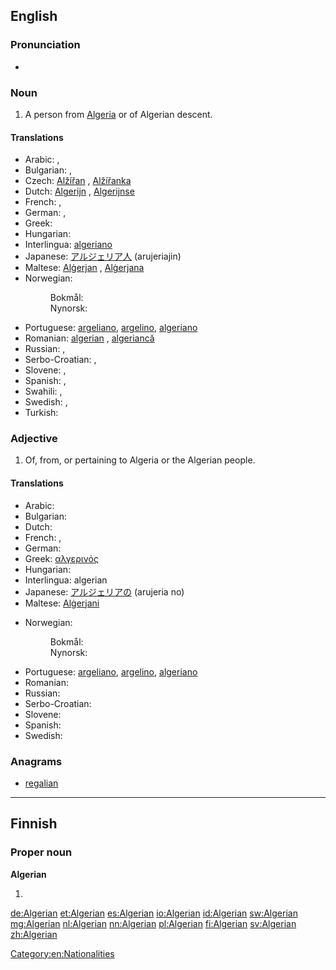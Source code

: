 ==English==

===Pronunciation===
* {{IPA|/ælˈdʒɪriən/|lang=en}}

===Noun===
{{en-noun}}

# A person from [[Algeria]] or of Algerian descent.

====Translations====
{{trans-top|from Algeria}}
* Arabic: {{t+|ar|جزائري|m|tr=jaza'iriy}}, {{t-|ar|جزائرية|f|tr=jaza'iríyya}}
* Bulgarian: {{t-|bg|алжирец|m}}, {{t-|bg|алжирка|f}}
* Czech: [[Alžířan]] {{m}}, [[Alžířanka]] {{f}}
* Dutch: [[Algerijn]] {{m}}, [[Algerijnse]] {{f}}
* French: {{t+|fr|Algérien|m}},  {{t+|fr|Algérienne|f}}
* German: {{t+|de|Algerier|m}}, {{t+|de|Algerierin|f}}
* Greek: {{t+|el|Αλγερινός}}
* Hungarian: {{t-|hu|algériai}}
* Interlingua: [[algeriano]]
* Japanese: [[アルジェリア人]] (arujeriajin)
* Maltese: [[Alġerjan]] {{m}}, [[Alġerjana]] {{f}}
* Norwegian:
*: Bokmål: {{t+|no|algerier|m}}
*: Nynorsk: {{t+|nn|algeriar|m}}
{{trans-mid}}
* Portuguese: [[argeliano]], [[argelino]], [[algeriano]]
* Romanian: [[algerian]] {{m}}, [[algeriancă]] {{f}}
* Russian: {{t+|ru|алжирец|m|tr=alžírec}}, {{t+|ru|алжирка|f|tr=alžírka}}
* Serbo-Croatian: {{t-|sh|Alžirac|m|alt=Alžírac}}, {{t-|sh|Alžirka|f|alt=Àlžīrka}}
* Slovene: {{t-|sl|Alžirec|m}}, {{t-|sl|Alžirka|f}}
* Spanish: {{t+|es|argelino|m}}, {{t-|es|argelina|f}}
* Swahili: {{t-|sw|Kialjeria}}, {{t-|sw|Kialjeri}}
* Swedish: {{t+|sv|algerier|m}}, {{t+|sv|algeriska|f}}
* Turkish: {{t+|tr|Cezayirli}}
{{trans-bottom}}

===Adjective===
{{en-adj}}

# Of, from, or pertaining to Algeria or the Algerian people.

====Translations====
{{trans-top|of Algeria or its people}}
* Arabic: {{t+|ar|جزائري|tr=jaza'iriy}}
* Bulgarian: {{t-|bg|алжирски}}
* Dutch: {{t+|nl|Algerijns}}
* French: {{t+|fr|algérien|m}},  {{t+|fr|algérienne|f}}
* German: {{t+|de|algerisch}}
* Greek: [[αλγερινός]]
* Hungarian: {{t-|hu|algériai}}
* Interlingua: algerian
* Japanese: [[アルジェリアの]] (arujeria no)
* Maltese: [[Alġerjani]] {{p}}
{{trans-mid}}
* Norwegian:
*: Bokmål: {{t+|nb|algerisk}}
*: Nynorsk: {{t+|nn|algerisk}}
* Portuguese: [[argeliano]], [[argelino]], [[algeriano]]
* Romanian: {{t+|ro|algerian}}
* Russian: {{t+|ru|алжирский|tr=alžírskij}}
* Serbo-Croatian: {{t-|sh|alžirski|alt=àlžīrskī}}
* Slovene: {{t+|sl|alžirski}}
* Spanish: {{t+|es|argelino}}
* Swedish: {{t+|sv|algerisk}}
{{trans-bottom}}

===Anagrams===
* [[regalian#English|regalian]]

[[Category:en:Nationalities]]

----

==Finnish==

===Proper noun===
'''Algerian'''

# {{fi-form of|type=proper noun|case=genitive|pl=singular|[[Algeria]]}}

[[de:Algerian]]
[[et:Algerian]]
[[es:Algerian]]
[[io:Algerian]]
[[id:Algerian]]
[[sw:Algerian]]
[[mg:Algerian]]
[[nl:Algerian]]
[[nn:Algerian]]
[[pl:Algerian]]
[[fi:Algerian]]
[[sv:Algerian]]
[[zh:Algerian]]